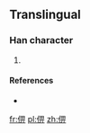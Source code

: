 ==Translingual==

===Han character===
{{Han char|rn=9|rad=人|as=08|sn=10|four=|canj=人田一中 (OWML)|ids=⿰[[亻]][[畀]]}}

# {{defn|Han|sort=人08}}

====References====
* {{Han ref|kx=0109.171|dkj=|dj=|hdz=|uh=346D|ud=13421|bh=|bd=}}

[[fr:㑭]]
[[pl:㑭]]
[[zh:㑭]]